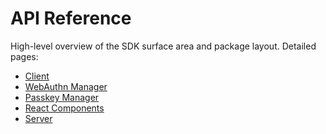 # API Reference

High-level overview of the SDK surface area and package layout. Detailed pages:

- [Client](/docs/api/client)
- [WebAuthn Manager](/docs/api/webauthn-manager)
- [Passkey Manager](/docs/api/passkey-manager)
- [React Components](/docs/api/react-components)
- [Server](/docs/api/server)

